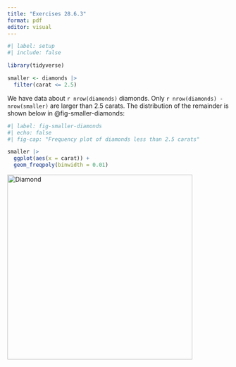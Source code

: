 ```yaml
---
title: "Exercises 28.6.3"
format: pdf
editor: visual
---
```


```r
#| label: setup
#| include: false

library(tidyverse)

smaller <- diamonds |> 
  filter(carat <= 2.5)
```

We have data about `r nrow(diamonds)` diamonds. Only `r nrow(diamonds) - nrow(smaller)` are larger than 2.5 carats. The distribution of the remainder is shown below in @fig-smaller-diamonds:

```r
#| label: fig-smaller-diamonds
#| echo: false
#| fig-cap: "Frequency plot of diamonds less than 2.5 carats"

smaller |> 
  ggplot(aes(x = carat)) + 
  geom_freqpoly(binwidth = 0.01)
```

[![Diamond](https://news.mit.edu/sites/default/files/styles/news_article__image_gallery/public/images/202010/MIT-Metallic-Diamond-01-Press_0.jpg?itok=386hZmMI){width="420"}](https://news.mit.edu/2020/diamond-metal-conductor-1005)

